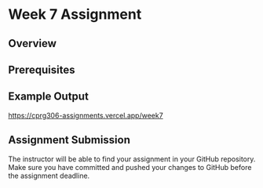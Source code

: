 
# Week 7 Assignment

## Overview

## Prerequisites

<Steps>

</Steps>

## Example Output

https://cprg306-assignments.vercel.app/week7

## Assignment Submission

The instructor will be able to find your assignment in your GitHub repository. Make sure you have committed and pushed your changes to GitHub before the assignment deadline.


<AssignmentChecker week="7" />
